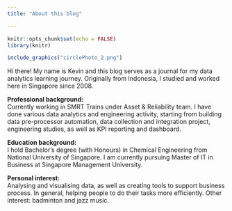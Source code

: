 ```yaml
---
title: "About this blog"

---
```


```r
knitr::opts_chunk$set(echo = FALSE)
library(knitr)
```

```r
include_graphics("circlePhoto_2.png")
```

Hi there! My name is Kevin and this blog serves as a journal for my data analytics learning journey. Originally from Indonesia, I studied and worked here in Singapore since 2008.


**Professional background:**  
Currently working in SMRT Trains under Asset & Reliability team. I have done various data analytics and engineering activity, starting from building data pre-processor automation, data collection and integration project, engineering studies, as well as KPI reporting and dashboard.

**Education background:**  
I hold Bachelor's degree (with Honours) in Chemical Engineering from National University of Singapore. I am currently pursuing Master of IT in Business at Singapore Management University.

**Personal interest:**  
Analysing and visualising data, as well as creating tools to support business process. In general, helping people to do their tasks more efficiently. Other interest: badminton and jazz music.





